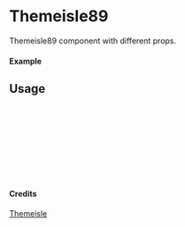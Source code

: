 
<Meta of={Themeisle89} title="Themeisle/Themeisle89" />

# Themeisle89

Themeisle89 component with different props.

#### Example

<Canvas of={Themeisle89.Primary} />

## Usage

```ts
import { Themeisle89 } from "yadl-ui";

const Example = () => {
  return (
      <Themeisle89 />
  );
};

export default Example;
```

#### Credits
[Themeisle](https://themeisle.com/illustrations/)
